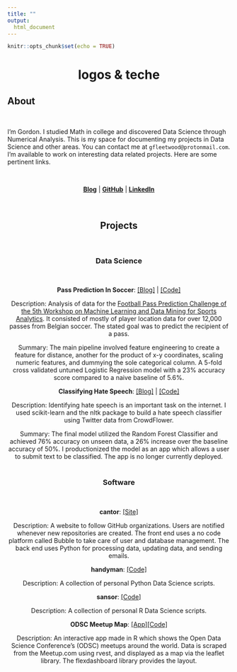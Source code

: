 ```yaml
---
title: ""
output:
  html_document
---
```


```r
knitr::opts_chunk$set(echo = TRUE)
```

<center><h1>logos & teche</h1></center>

## About
<br/>

I'm Gordon. I studied Math in college and discovered Data Science through Numerical Analysis. This is my space for documenting my projects in Data Science and other areas. You can contact me at `gfleetwood@protonmail.com`. I'm available to work on interesting data related projects. Here are some pertinent links.

<br/>

<center>[**Blog**](https://medium.com/@gorafle/my-new-blogging-workflow-8c60b564e1a2) |  [**GitHub**](https://github.com/gfleetwood) |  [**LinkedIn**](https://www.linkedin.com/in/gfleetwood/)

<br/>

## Projects

<br/>

### Data Science

<br/>

**Pass Prediction In Soccer**: [[Blog]](https://medium.com/@gorafle/predicting-pass-recipients-in-soccer-a3acf0fa2652) | [[Code]](https://github.com/gfleetwood/pass-prediction)

Description: Analysis of data for the [Football Pass Prediction Challenge of the 5th Workshop on Machine Learning and Data Mining for Sports Analytics](https://github.com/JanVanHaaren/mlsa18-pass-prediction). It consisted of mostly of player location data for over 12,000 passes from Belgian soccer. The stated goal was to predict the recipient of a pass.

Summary: The main pipeline involved feature engineering to create a feature for distance, another for the product of x-y coordinates, scaling numeric features, and dummying the sole categorical column. A 5-fold cross validated untuned Logistic Regression model with a 23% accuracy score compared to a naive baseline of 5.6%.
<br/>

**Classifying Hate Speech**: [[Blog]](https://www.opendatascience.com/blog/identifying-hate-speech/) | [[Code]](https://github.com/gfleetwood/crowd-flower-hate-speech)

Description: Identifying hate speech is an important task on the internet. I used scikit-learn and the nltk package to build a hate speech classifier using Twitter data from CrowdFlower.

Summary: The final model utilized the Random Forest Classifier and achieved 76% accuracy on unseen data, a 26% increase over the baseline accuracy of 50%. I productionized the model as an app which allows a user to submit text to be classified. The app is no longer currently deployed.
<br/>
<br/>

### Software
<br/>

**cantor**: [[Site]](https://cantor.bubbleapps.io/)

Description: A website to follow GitHub organizations. Users are notified whenever new repositories are created. The front end uses a no code platform called Bubble to take care of user and database management. The back end uses Python for processing data, updating data, and sending emails.

**handyman**: [[Code]](https://github.com/gfleetwood/handyman)

Description: A collection of personal Python Data Science scripts. 

**sansor**: [[Code]](https://github.com/gfleetwood/sansor)

Description: A collection of personal R Data Science scripts.

**ODSC Meetup Map**: [[App]](https://gfleetwood.shinyapps.io/odsc_meetup_map/)[[Code]](https://github.com/OpenDataScienceConference/meetup-map)

Description: An interactive app made in R which shows the Open Data Science Conference's (ODSC) meetups around the world. Data is scraped from the Meetup.com using rvest, and displayed as a map via the leaflet library. The flexdashboard library provides the layout.
<br/>